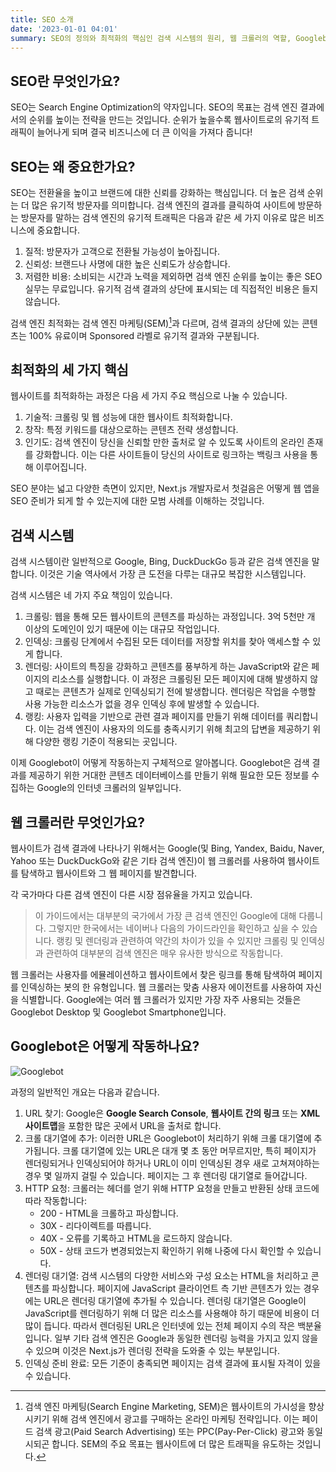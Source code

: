 ```yaml
---
title: SEO 소개
date: '2023-01-01 04:01'
summary: SEO의 정의와 최적화의 핵심인 검색 시스템의 원리, 웹 크롤러의 역할, Googlebot의 작동 방식에 대해 설명합니다.
---
```


<TOCInline toc={props.toc} asDisclosure />

## SEO란 무엇인가요?
SEO는 Search Engine Optimization의 약자입니다. SEO의 목표는 검색 엔진 결과에서의 순위를 높이는 전략을 만드는 것입니다. 순위가 높을수록 웹사이트로의 유기적 트래픽이 늘어나게 되며 결국 비즈니스에 더 큰 이익을 가져다 줍니다!

## SEO는 왜 중요한가요?
<span className="text-blue-600 font-bold">SEO</span>는 <span className="font-semibold bg-yellow-100">전환율을 높이고 브랜드에 대한 신뢰를 강화하는 핵심</span>입니다. 더 높은 검색 순위는 더 많은 유기적 방문자를 의미합니다.
검색 엔진의 결과를 클릭하여 사이트에 방문하는 방문자를 말하는 검색 엔진의 유기적 트래픽은 다음과 같은 세 가지 이유로 많은 비즈니스에 중요합니다.

1. <span className="font-bold underline">질적</span>: 방문자가 고객으로 전환될 가능성이 높아집니다.
2. <span className="font-bold underline">신뢰성</span>: 브랜드나 사명에 대한 높은 신뢰도가 상승합니다.
3. <span className="font-bold underline">저렴한 비용</span>: 소비되는 시간과 노력을 제외하면 검색 엔진 순위를 높이는 좋은 SEO 실무는 무료입니다. <span className="text-red-600 font-bold">유기적 검색 결과의 상단에 표시되는 데 직접적인 비용은 들지 않습니다.</span>

검색 엔진 최적화는 검색 엔진 마케팅(SEM)[^1]과 다르며, 검색 결과의 상단에 있는 콘텐츠는 100% 유료이며 Sponsored 라벨로 유기적 결과와 구분됩니다.
[^1]: 검색 엔진 마케팅(Search Engine Marketing, SEM)은 웹사이트의 가시성을 향상시키기 위해 검색 엔진에서 광고를 구매하는 온라인 마케팅 전략입니다. 이는 페이드 검색 광고(Paid Search Advertising) 또는 PPC(Pay-Per-Click) 광고와 동일시되곤 합니다. SEM의 주요 목표는 웹사이트에 더 많은 트래픽을 유도하는 것입니다.

## 최적화의 세 가지 핵심
웹사이트를 최적화하는 과정은 다음 세 가지 주요 핵심으로 나눌 수 있습니다.

1. <span className="font-bold underline">기술적</span>: 크롤링 및 웹 성능에 대한 웹사이트 최적화합니다.
2. <span className="font-bold underline">창작</span>: 특정 키워드를 대상으로하는 콘텐츠 전략 생성합니다.
3. <span className="font-bold underline">인기도</span>: 검색 엔진이 당신을 신뢰할 만한 출처로 알 수 있도록 사이트의 온라인 존재를 강화합니다. 이는 다른 사이트들이 당신의 사이트로 링크하는 백링크 사용을 통해 이루어집니다.

SEO 분야는 넓고 다양한 측면이 있지만, Next.js 개발자로서 첫걸음은 어떻게 웹 앱을 SEO 준비가 되게 할 수 있는지에 대한 모범 사례를 이해하는 것입니다.

## 검색 시스템
<span className="text-blue-600 font-bold">검색 시스템</span>이란 일반적으로 Google, Bing, DuckDuckGo 등과 같은 검색 엔진을 말합니다. 이것은 기술 역사에서 가장 큰 도전을 다루는 대규모 복잡한 시스템입니다.

검색 시스템은 네 가지 주요 책임이 있습니다.

1. <span className="font-bold underline">크롤링</span>: <span className="font-semibold bg-yellow-100">웹을 통해 모든 웹사이트의 콘텐츠를 파싱하는 과정</span>입니다. 3억 5천만 개 이상의 도메인이 있기 때문에 이는 대규모 작업입니다.
2. <span className="font-bold underline">인덱싱</span>: 크롤링 단계에서 수집된 모든 데이터를 저장할 <span className="font-semibold bg-yellow-100">위치를 찾아 액세스</span>할 수 있게 합니다.
3. <span className="font-bold underline">렌더링</span>: 사이트의 특징을 강화하고 콘텐츠를 풍부하게 하는 <span className="font-semibold bg-yellow-100">JavaScript와 같은 페이지의 리소스를 실행</span>합니다. 이 과정은 크롤링된 모든 페이지에 대해 발생하지 않고 때로는 콘텐츠가 실제로 인덱싱되기 전에 발생합니다. 렌더링은 작업을 수행할 사용 가능한 리소스가 없을 경우 인덱싱 후에 발생할 수 있습니다.
4. <span className="font-bold underline">랭킹</span>: 사용자 입력을 기반으로 관련 결과 페이지를 만들기 위해 <span className="font-semibold bg-yellow-100">데이터를 쿼리</span>합니다. 이는 검색 엔진이 <span className="text-red-600 font-bold">사용자의 의도를 충족시키기 위해 최고의 답변을 제공하기 위해 다양한 랭킹 기준이 적용</span>되는 곳입니다.

이제 Googlebot이 어떻게 작동하는지 구체적으로 알아봅니다. Googlebot은 검색 결과를 제공하기 위한 거대한 콘텐츠 데이터베이스를 만들기 위해 필요한 모든 정보를 수집하는 Google의 인터넷 크롤러의 일부입니다.

## 웹 크롤러란 무엇인가요?
웹사이트가 검색 결과에 나타나기 위해서는 Google(및 Bing, Yandex, Baidu, Naver, Yahoo 또는 DuckDuckGo와 같은 기타 검색 엔진)이 웹 크롤러를 사용하여 웹사이트를 탐색하고 웹사이트와 그 웹 페이지를 발견합니다.

각 국가마다 다른 검색 엔진이 다른 시장 점유율을 가지고 있습니다.

> 이 가이드에서는 대부분의 국가에서 가장 큰 검색 엔진인 Google에 대해 다룹니다. 그렇지만 한국에서는 네이버나 다음의 가이드라인을 확인하고 싶을 수 있습니다.
> 랭킹 및 렌더링과 관련하여 약간의 차이가 있을 수 있지만 크롤링 및 인덱싱과 관련하여 대부분의 검색 엔진은 매우 유사한 방식으로 작동합니다.

웹 크롤러는 사용자를 에뮬레이션하고 웹사이트에서 찾은 링크를 통해 탐색하여 페이지를 인덱싱하는 봇의 한 유형입니다. 웹 크롤러는 맞춤 사용자 에이전트를 사용하여 자신을 식별합니다. Google에는 여러 웹 크롤러가 있지만 가장 자주 사용되는 것들은 
<span className="text-blue-600 font-bold">Googlebot Desktop</span> 및 <span className="text-blue-600 font-bold">Googlebot Smartphone</span>입니다.

## Googlebot은 어떻게 작동하나요?

![Googlebot](https://nextjs.org/_next/image?url=%2Fstatic%2Fimages%2Flearn%2Fseo%2Fgooglebot.png&w=1920&q=75&dpl=dpl_5zJsHSsexKDoARtzKyP8sceFSRHK)

과정의 일반적인 개요는 다음과 같습니다.

1. <span className="font-bold underline">URL 찾기</span>: Google은 **Google Search Console**, **웹사이트 간의 링크** 또는 **XML 사이트맵**을 포함한 많은 곳에서 URL을 출처로 합니다.
2. <span className="font-bold underline">크롤 대기열에 추가</span>: 이러한 URL은 Googlebot이 처리하기 위해 크롤 대기열에 추가됩니다. 크롤 대기열에 있는 URL은 대개 몇 초 동안 머무르지만, 특히 페이지가 렌더링되거나 인덱싱되어야 하거나 URL이 이미 인덱싱된 경우 새로 고쳐져야하는 경우 몇 일까지 걸릴 수 있습니다. 페이지는 그 후 렌더링 대기열로 들어갑니다.
3. <span className="font-bold underline">HTTP 요청</span>: <span className="font-semibold bg-yellow-100">크롤러는 헤더를 얻기 위해 HTTP 요청을 만들고 반환된 상태 코드에 따라 작동</span>합니다:
    - 200 - HTML을 크롤하고 파싱합니다.
    - 30X - 리다이렉트를 따릅니다.
    - 40X - 오류를 기록하고 HTML을 로드하지 않습니다.
    - 50X - 상태 코드가 변경되었는지 확인하기 위해 나중에 다시 확인할 수 있습니다.
4. <span className="font-bold underline">렌더링 대기열</span>: 검색 시스템의 다양한 서비스와 구성 요소는 HTML을 처리하고 콘텐츠를 파싱합니다. 
페이지에 JavaScript 클라이언트 측 기반 콘텐츠가 있는 경우에는 URL은 렌더링 대기열에 추가될 수 있습니다. 
렌더링 대기열은 Google이 JavaScript를 렌더링하기 위해 더 많은 리소스를 사용해야 하기 때문에 비용이 더 많이 듭니다. 
따라서 <span className="text-red-600 font-bold">렌더링된 URL은 인터넷에 있는 전체 페이지 수의 작은 백분율</span>입니다. 
일부 기타 검색 엔진은 Google과 동일한 렌더링 능력을 가지고 있지 않을 수 있으며 <span className="font-semibold bg-yellow-100">이것은 Next.js가 렌더링 전략을 도와줄 수 있는 부분</span>입니다.
5. <span className="font-bold underline">인덱싱 준비 완료</span>: 모든 기준이 충족되면 페이지는 검색 결과에 표시될 자격이 있을 수 있습니다.
